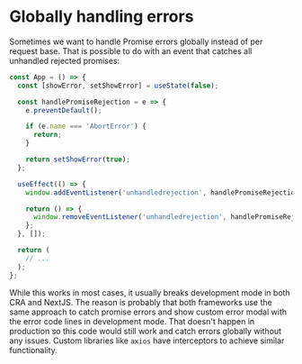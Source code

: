 # Globally handling errors

Sometimes we want to handle Promise errors globally instead of per request base. That is possible to do with an event
that catches all unhandled rejected promises:

```jsx
const App = () => {
  const [showError, setShowError] = useState(false);

  const handlePromiseRejection = e => {
    e.preventDefault();

    if (e.name === 'AbortError') {
      return;
    }

    return setShowError(true);
  };

  useEffect(() => {
    window.addEventListener('unhandledrejection', handlePromiseRejection);

    return () => {
      window.removeEventListener('unhandledrejection', handlePromiseRejection);
    };
  }, []);

  return (
    // ...
  );
};
```

While this works in most cases, it usually breaks development mode in both CRA and NextJS. The reason is probably that
both frameworks use the same approach to catch promise errors and show custom error modal with the error code lines in
development mode. That doesn't happen in production so this code would still work and catch errors globally without any
issues. Custom libraries like `axios` have interceptors to achieve similar functionality.